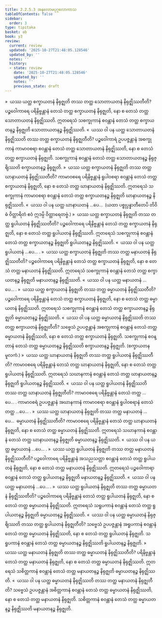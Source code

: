 ```yaml
---
title: 2.2.5.3 အနုလောမပုဂ္ဂလောကာသ
tableOfContents: false
sidebar:
  order: 3
type: tipitaka
basket: ab
book: y3
review:
  current: review
  updated: '2025-10-27T21:48:05.128546'
  updated_by: ''
  notes: ''
  history:
  - state: review
    date: '2025-10-27T21:48:05.128546'
    updated_by: ''
    notes: ''
    previous_state: draft
---
```



<ReviewStatus review={frontmatter.review} showDetails={true} />

<HypothesisAnnotation frontmatter={frontmatter} />

<DynamicBreadcrumb />

<Division number="171" book="y3" e="ch" v="33" p="153">

<Paragraph number="1377" book="y3">
»  ယဿ ယတ္ထ စက္ခာယတနံ နိရုဇ္ဈတိ တဿ တတ္ထ သောတာယတနံ နိရုဇ္ဈိဿတီတိ?
</Paragraph>

<Paragraph number="1378" book="y3">
ပဉ္စဝေါကာရေ ပရိနိဗ္ဗန္တာနံ တေသံ တတ္ထ စက္ခာယတနံ နိရုဇ္ဈတိ, နော စ တေသံ တတ္ထ သောတာယတနံ နိရုဇ္ဈိဿတိ. ဣတရေသံ သစက္ခုကာနံ စဝန္တာနံ တေသံ တတ္ထ စက္ခာယတနဉ္စ နိရုဇ္ဈတိ သောတာယတနဉ္စ နိရုဇ္ဈိဿတိ.
</Paragraph>

<Paragraph number="1379" book="y3">
«  ယဿ ဝါ ပန ယတ္ထ သောတာယတနံ နိရုဇ္ဈိဿတိ တဿ တတ္ထ စက္ခာယတနံ နိရုဇ္ဈတီတိ?
</Paragraph>

<Paragraph number="1380" book="y3">
ပဉ္စဝေါကာရံ ဥပပဇ္ဇန္တာနံ အစက္ခုကာနံ ကာမာဝစရာ စဝန္တာနံ တေသံ တတ္ထ သောတာယတနံ နိရုဇ္ဈိဿတိ, နော စ တေသံ တတ္ထ စက္ခာယတနံ နိရုဇ္ဈတိ. သစက္ခုကာနံ စဝန္တာနံ တေသံ တတ္ထ သောတာယတနဉ္စ နိရုဇ္ဈိဿတိ စက္ခာယတနဉ္စ နိရုဇ္ဈတိ.
</Paragraph>

<Paragraph number="1381" book="y3">
»  ယဿ ယတ္ထ စက္ခာယတနံ နိရုဇ္ဈတိ တဿ တတ္ထ ဃာနာယတနံ နိရုဇ္ဈိဿတီတိ?
</Paragraph>

<Paragraph number="1382" book="y3">
ကာမာဝစရေ ပရိနိဗ္ဗန္တာနံ ရူပါဝစရာ စဝန္တာနံ တေသံ တတ္ထ စက္ခာယတနံ နိရုဇ္ဈတိ, နော စ တေသံ တတ္ထ ဃာနာယတနံ နိရုဇ္ဈိဿတိ. ဣတရေသံ သစက္ခုကာနံ ကာမာဝစရာ စဝန္တာနံ တေသံ တတ္ထ စက္ခာယတနဉ္စ နိရုဇ္ဈတိ ဃာနာယတနဉ္စ နိရုဇ္ဈိဿတိ.
</Paragraph>

<Paragraph number="1383" book="y3">
«  ယဿ ဝါ ပန ယတ္ထ ဃာနာယတနံ …ပေ…  (ယထာ ပစ္စုပ္ပန္နာတီတေပိ တိဝိဓံ ဝိတ္ထာရိတံ ဧဝံ ဣဒမ္ပိ ဝိတ္ထာရေတဗ္ဗံ.)
</Paragraph>

<Paragraph number="1384" book="y3">
»  ယဿ ယတ္ထ စက္ခာယတနံ နိရုဇ္ဈတိ တဿ တတ္ထ ရူပါယတနံ နိရုဇ္ဈိဿတီတိ?
</Paragraph>

<Paragraph number="1385" book="y3">
ပဉ္စဝေါကာရေ ပရိနိဗ္ဗန္တာနံ တေသံ တတ္ထ စက္ခာယတနံ နိရုဇ္ဈတိ, နော စ တေသံ တတ္ထ ရူပါယတနံ နိရုဇ္ဈိဿတိ. ဣတရေသံ သစက္ခုကာနံ စဝန္တာနံ တေသံ တတ္ထ စက္ခာယတနဉ္စ နိရုဇ္ဈတိ ရူပါယတနဉ္စ နိရုဇ္ဈိဿတိ.
</Paragraph>

<Paragraph number="1386" book="y3">
«  ယဿ ဝါ ပန ယတ္ထ ရူပါယတနံ …ပေ… .
</Paragraph>

<Paragraph number="1387" book="y3">
»  ယဿ ယတ္ထ စက္ခာယတနံ နိရုဇ္ဈတိ တဿ တတ္ထ မနာယတနံ နိရုဇ္ဈိဿတီတိ?
</Paragraph>

<Paragraph number="1388" book="y3">
ပဉ္စဝေါကာရေ ပရိနိဗ္ဗန္တာနံ တေသံ တတ္ထ စက္ခာယတနံ နိရုဇ္ဈတိ, နော စ တေသံ တတ္ထ မနာယတနံ နိရုဇ္ဈိဿတိ. ဣတရေသံ သစက္ခုကာနံ စဝန္တာနံ တေသံ တတ္ထ စက္ခာယတနဉ္စ နိရုဇ္ဈတိ မနာယတနဉ္စ နိရုဇ္ဈိဿတိ.
</Paragraph>

<Paragraph number="1389" book="y3">
«  ယဿ ဝါ ပန ယတ္ထ မနာယတနံ …ပေ… .
</Paragraph>

<Paragraph number="1390" book="y3">
»  ယဿ ယတ္ထ စက္ခာယတနံ နိရုဇ္ဈတိ တဿ တတ္ထ ဓမ္မာယတနံ နိရုဇ္ဈိဿတီတိ?
</Paragraph>

<Paragraph number="1391" book="y3">
ပဉ္စဝေါကာရေ ပရိနိဗ္ဗန္တာနံ တေသံ တတ္ထ စက္ခာယတနံ နိရုဇ္ဈတိ, နော စ တေသံ တတ္ထ ဓမ္မာယတနံ နိရုဇ္ဈိဿတိ. ဣတရေသံ သစက္ခုကာနံ စဝန္တာနံ တေသံ တတ္ထ စက္ခာယတနဉ္စ နိရုဇ္ဈတိ ဓမ္မာယတနဉ္စ နိရုဇ္ဈိဿတိ.
</Paragraph>

<Paragraph number="1392" book="y3">
«  ယဿ ဝါ ပန ယတ္ထ ဓမ္မာယတနံ နိရုဇ္ဈိဿတိ တဿ တတ္ထ စက္ခာယတနံ နိရုဇ္ဈတီတိ?
</Paragraph>

<Paragraph number="1393" book="y3">
သဗ္ဗေသံ ဥပပဇ္ဇန္တာနံ အစက္ခုကာနံ စဝန္တာနံ တေသံ တတ္ထ ဓမ္မာယတနံ နိရုဇ္ဈိဿတိ, နော စ တေသံ တတ္ထ စက္ခာယတနံ နိရုဇ္ဈတိ. သစက္ခုကာနံ စဝန္တာနံ တေသံ တတ္ထ ဓမ္မာယတနဉ္စ နိရုဇ္ဈိဿတိ စက္ခာယတနဉ္စ နိရုဇ္ဈတိ. (စက္ခာယတနမူလကံ.)
</Paragraph>

</Division>
<Division number="172" book="y3" e="ch" v="33" p="154">

<Paragraph number="1394" book="y3">
»  ယဿ ယတ္ထ ဃာနာယတနံ နိရုဇ္ဈတိ တဿ တတ္ထ ရူပါယတနံ နိရုဇ္ဈိဿတီတိ?
</Paragraph>

<Paragraph number="1395" book="y3">
ကာမာဝစရေ ပရိနိဗ္ဗန္တာနံ တေသံ တတ္ထ ဃာနာယတနံ နိရုဇ္ဈတိ, နော စ တေသံ တတ္ထ ရူပါယတနံ နိရုဇ္ဈိဿတိ. ဣတရေသံ သဃာနကာနံ စဝန္တာနံ တေသံ တတ္ထ ဃာနာယတနဉ္စ နိရုဇ္ဈတိ ရူပါယတနဉ္စ နိရုဇ္ဈိဿတိ.
</Paragraph>

<Paragraph number="1396" book="y3">
«  ယဿ ဝါ ပန ယတ္ထ ရူပါယတနံ နိရုဇ္ဈိဿတိ တဿ တတ္ထ ဃာနာယတနံ နိရုဇ္ဈတီတိ? ကာမာဝစရေ ပရိနိဗ္ဗန္တာနံ တေသံ တတ္ထ …ပေ… .
</Paragraph>

<Paragraph number="1397" book="y3">
ကာမာဝစရံ ဥပပဇ္ဇန္တာနံ အဃာနကာနံ ကာမာဝစရာ စဝန္တာနံ ရူပါဝစရာနံ တေသံ တတ္ထ …ပေ… .
</Paragraph>

<Paragraph number="1398" book="y3">
»  ယဿ ယတ္ထ ဃာနာယတနံ နိရုဇ္ဈတိ တဿ တတ္ထ မနာယတနံ …ပေ…  ဓမ္မာယတနံ နိရုဇ္ဈိဿတီတိ?
</Paragraph>

<Paragraph number="1399" book="y3">
ကာမာဝစရေ ပရိနိဗ္ဗန္တာနံ တေသံ တတ္ထ ဃာနာယတနံ နိရုဇ္ဈတိ, နော စ တေသံ တတ္ထ ဓမ္မာယတနံ နိရုဇ္ဈိဿတိ. ဣတရေသံ သဃာနကာနံ စဝန္တာနံ တေသံ တတ္ထ ဃာနာယတနဉ္စ နိရုဇ္ဈတိ ဓမ္မာယတနဉ္စ နိရုဇ္ဈိဿတိ.
</Paragraph>

<Paragraph number="1400" book="y3">
«  ယဿ ဝါ ပန ယတ္ထ ဓမ္မာယတနံ …ပေ… .
</Paragraph>

</Division>
<Division number="173" book="y3" e="ch" v="33" p="155">

<Paragraph number="1401" book="y3">
»  ယဿ ယတ္ထ ရူပါယတနံ နိရုဇ္ဈတိ တဿ တတ္ထ မနာယတနံ နိရုဇ္ဈိဿတီတိ?
</Paragraph>

<Paragraph number="1402" book="y3">
ပဉ္စဝေါကာရေ ပရိနိဗ္ဗန္တာနံ အသညသတ္တာ စဝန္တာနံ တေသံ တတ္ထ ရူပါယတနံ နိရုဇ္ဈတိ, နော စ တေသံ တတ္ထ မနာယတနံ နိရုဇ္ဈိဿတိ. ဣတရေသံ ပဉ္စဝေါကာရာ စဝန္တာနံ တေသံ တတ္ထ ရူပါယတနဉ္စ နိရုဇ္ဈတိ မနာယတနဉ္စ နိရုဇ္ဈိဿတိ.
</Paragraph>

<Paragraph number="1403" book="y3">
«  ယဿ ဝါ ပန ယတ္ထ မနာယတနံ …ပေ… .
</Paragraph>

<Paragraph number="1404" book="y3">
»  ယဿ ယတ္ထ ရူပါယတနံ နိရုဇ္ဈတိ တဿ တတ္ထ ဓမ္မာယတနံ နိရုဇ္ဈိဿတီတိ?
</Paragraph>

<Paragraph number="1405" book="y3">
ပဉ္စဝေါကာရေ ပရိနိဗ္ဗန္တာနံ တေသံ တတ္ထ ရူပါယတနံ နိရုဇ္ဈတိ, နော စ တေသံ တတ္ထ ဓမ္မာယတနံ နိရုဇ္ဈိဿတိ. ဣတရေသံ သရူပကာနံ စဝန္တာနံ တေသံ တတ္ထ ရူပါယတနဉ္စ နိရုဇ္ဈတိ ဓမ္မာယတနဉ္စ နိရုဇ္ဈိဿတိ.
</Paragraph>

<Paragraph number="1406" book="y3">
«  ယဿ ဝါ ပန ယတ္ထ ဓမ္မာယတနံ နိရုဇ္ဈိဿတိ တဿ တတ္ထ ရူပါယတနံ နိရုဇ္ဈတီတိ?
</Paragraph>

<Paragraph number="1407" book="y3">
သဗ္ဗေသံ ဥပပဇ္ဇန္တာနံ အရူပကာနံ စဝန္တာနံ တေသံ တတ္ထ ဓမ္မာယတနံ နိရုဇ္ဈိဿတိ, နော စ တေသံ တတ္ထ ရူပါယတနံ နိရုဇ္ဈတိ. သရူပကာနံ စဝန္တာနံ တေသံ တတ္ထ ဓမ္မာယတနဉ္စ နိရုဇ္ဈိဿတိ ရူပါယတနဉ္စ နိရုဇ္ဈတိ.
</Paragraph>

</Division>
<Division number="174" book="y3" e="ch" v="33" p="155">

<Paragraph number="1408" book="y3">
»  ယဿ ယတ္ထ မနာယတနံ နိရုဇ္ဈတိ တဿ တတ္ထ ဓမ္မာယတနံ နိရုဇ္ဈိဿတီတိ?
</Paragraph>

<Paragraph number="1409" book="y3">
ပရိနိဗ္ဗန္တာနံ တေသံ တတ္ထ မနာယတနံ နိရုဇ္ဈတိ, နော စ တေသံ တတ္ထ ဓမ္မာယတနံ နိရုဇ္ဈိဿတိ. ဣတရေသံ သစိတ္တကာနံ စဝန္တာနံ တေသံ တတ္ထ မနာယတနဉ္စ နိရုဇ္ဈတိ ဓမ္မာယတနဉ္စ နိရုဇ္ဈိဿတိ.
</Paragraph>

<Paragraph number="1410" book="y3">
«  ယဿ ဝါ ပန ယတ္ထ ဓမ္မာယတနံ နိရုဇ္ဈိဿတိ တဿ တတ္ထ မနာယတနံ နိရုဇ္ဈတီတိ?
</Paragraph>

<Paragraph number="1411" book="y3">
သဗ္ဗေသံ ဥပပဇ္ဇန္တာနံ အစိတ္တကာနံ စဝန္တာနံ တေသံ တတ္ထ ဓမ္မာယတနံ နိရုဇ္ဈိဿတိ, နော စ တေသံ တတ္ထ မနာယတနံ နိရုဇ္ဈတိ. သစိတ္တကာနံ စဝန္တာနံ တေသံ တတ္ထ ဓမ္မာယတနဉ္စ နိရုဇ္ဈိဿတိ မနာယတနဉ္စ နိရုဇ္ဈတိ.
</Paragraph>
</Division>